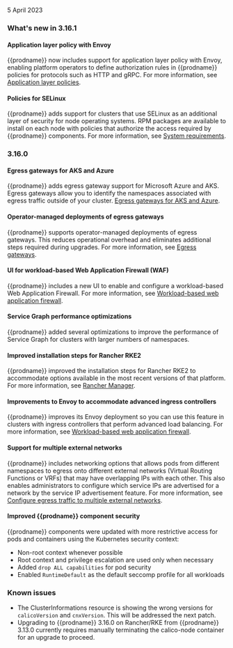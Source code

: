 5 April 2023

### What's new in 3.16.1

#### Application layer policy with Envoy

{{prodname}} now includes support for application layer policy with Envoy, enabling platform operators to define authorization rules in {{prodname}} policies for protocols such as HTTP and gRPC. For more information, see [Application layer policies](../network-policy/application-layer-policies/).

#### Policies for SELinux

{{prodname}} adds support for clusters that use SELinux as an additional layer of security for node operating systems. RPM packages are available to install on each node with policies that authorize the access required by {{prodname}} components. For more information, see [System requirements](../getting-started/install-on-clusters/requirements).

### 3.16.0

#### Egress gateways for AKS and Azure

{{prodname}} adds egress gateway support for Microsoft Azure and AKS. Egress gateways allow you to identify the namespaces associated with egress traffic outside of your cluster. [Egress gateways for AKS and Azure](../networking/egress/egress-gateway-azure).

#### Operator-managed deployments of egress gateways

{{prodname}} supports operator-managed deployments of egress gateways. This reduces operational overhead and eliminates additional steps required during upgrades. For more information, see [Egress gateways](../networking/egress/).

#### UI for workload-based Web Application Firewall (WAF)

{{prodname}} includes a new UI to enable and configure a workload-based Web Application Firewall. For more information, see [Workload-based web application firewall](../../threat/web-application-firewall.mdx#enable-waf).

#### Service Graph performance optimizations

{{prodname}} added several optimizations to improve the performance of Service Graph for clusters with larger numbers of namespaces.

#### Improved installation steps for Rancher RKE2

{{prodname}} improved the installation steps for Rancher RKE2 to accommodate options available in the most recent versions of that platform. For more information, see [Rancher Manager](../../getting-started/install-on-clusters/rancher-ui.mdx).

#### Improvements to Envoy to accommodate advanced ingress controllers

{{prodname}} improves its Envoy deployment so you can use this feature in clusters with ingress controllers that perform advanced load balancing. For more information, see [Workload-based web application firewall](../../threat/web-application-firewall.mdx).

#### Support for multiple external networks

{{prodname}} includes networking options that allows pods from different namespaces to egress onto different external networks (Virtual Routing Functions or VRFs) that may have overlapping IPs with each other. This also enables administrators to configure which service IPs are advertised for a network by the service IP advertisement feature. For more information, see [Configure egress traffic to multiple external networks](networking/egress/external-network.mdx).

#### Improved {{prodname}} component security

{{prodname}} components were updated with more restrictive access for pods and containers using the Kubernetes security context:
- Non-root context whenever possible
- Root context and privilege escalation are used only when necessary
- Added `drop ALL capabilities` for pod security
- Enabled `RuntimeDefault` as the default seccomp profile for all workloads

### Known issues

- The ClusterInformations resource is showing the wrong versions for `calicoVersion` and `cnxVersion`. This will be addressed the next patch.
- Upgrading to {{prodname}} 3.16.0 on Rancher/RKE from {{prodname}} 3.13.0 currently requires manually terminating the calico-node container for an upgrade to proceed.
